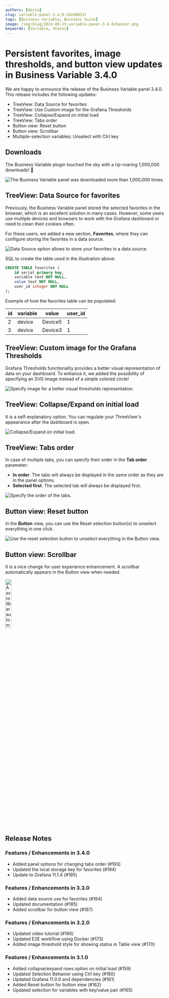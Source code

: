 ```yaml
---
authors: [daria]
slug: variable-panel-3.4.0-20240823/
tags: [Business Variable, Business Suite]
image: /img/blog/2024-08-23-variable-panel-3.4.0/banner.png
keywords: [Variable, Status]
---
```



# Persistent favorites, image thresholds, and button view updates in Business Variable 3.4.0

We are happy to announce the release of the Business Variable panel 3.4.0. This release includes the following updates:

- TreeView: Data Source for favorites
- TreeView: Use Custom image for the Grafana Thresholds
- TreeView: Collapse/Expand on initial load
- TreeView: Tabs order
- Button view: Reset button
- Button view: Scrollbar
- Multiple-selection variables: Unselect with Ctrl key

<Catalog date="-" />

## Downloads

The Business Variable plugin touched the sky with a rip-roaring 1,000,000 downloads! :clap:

<Image
  title="The Business Variable panel was downloaded more than 1,000,000 times."
  src="/img/blog/2024-08-23-variable-panel-3.4.0/downloads.png"
/>

## TreeView: Data Source for favorites

Previously, the Business Variable panel stored the selected favorites in the browser, which is an excellent solution in many cases.
However, some users use multiple devices and browsers to work with the Grafana dashboard or need to clean their cookies often.

For these users, we added a new section, **Favorites**, where they can configure storing the favorites in a data source.

<Image
  title="Data Source option allows to store your favorites in a data source."
  src="/img/blog/2024-08-23-variable-panel-3.4.0/fav.png"
/>

SQL to create the table used in the illustration above:

```sql
CREATE TABLE favorites (
    id serial primary key,
    variable text NOT NULL,
    value text NOT NULL,
    user_id integer NOT NULL
);
```

Example of how the favorites table can be populated:

| id  | variable | value   | user_id |
| --- | -------- | ------- | ------- |
| 2   | device   | Device5 | 1       |
| 3   | device   | Device3 | 1       |

## TreeView: Custom image for the Grafana Thresholds

Grafana Thresholds functionality provides a better visual representation of data on your dashboard. To enhance it, we added the possibility of specifying an SVG image instead of a simple colored circle!

<Image
  title="Specify image for a better visual thresholds representation."
  src="/img/blog/2024-08-23-variable-panel-3.4.0/img.png"
/>

## TreeView: Collapse/Expand on initial load

It is a self-explanatory option. You can regulate your ThreeView's appearance after the dashboard is open.

<Image
  title="Collapse/Expand on initial load."
  src="/img/blog/2024-08-23-variable-panel-3.4.0/col-exp.png"
/>

## TreeView: Tabs order

In case of multiple tabs, you can specify their order in the **Tab order** parameter:

- **In order**. The tabs will always be displayed in the same order as they are in the panel options.
- **Selected first**. The selected tab will always be displayed first.

<Image
  title="Specify the order of the tabs."
  src="/img/blog/2024-08-23-variable-panel-3.4.0/order.png"
/>

## Button view: Reset button

In the **Button** view, you can use the Reset selection button(x) to unselect everything in one click.

<Image
  title="Use the reset selection button to unselect everything in the Button view."
  src="/img/blog/2024-08-23-variable-panel-3.4.0/reset.png"
/>

## Button view: Scrollbar

It is a nice change for user experience enhancement. A scrollbar automatically appears in the Button view when needed.

<Image
  title="A scrollbar automatically appears in the Button view when needed."
  src="/img/blog/2024-08-23-variable-panel-3.4.0/scroll.png"
  width="20%"
/>

<GettingStarted />

<Tutorial />

## Release Notes

### Features / Enhancements in 3.4.0

- Added panel options for changing tabs order (#193)
- Updated the local storage key for favorites (#194)
- Update to Grafana 11.1.4 (#195)

### Features / Enhancements in 3.3.0

- Added data source use for favorites (#184)
- Updated documentation (#185)
- Added scrollbar for button view (#187)

### Features / Enhancements in 3.2.0

- Updated video tutorial (#166)
- Updated E2E workflow using Docker (#173)
- Added image threshold style for showing status in Table view (#170)

### Features / Enhancements in 3.1.0

- Added collapse/expand rows option on initial load (#159)
- Updated Selection Behavior using Ctrl key (#160)
- Updated Grafana 11.0.0 and dependencies (#161)
- Added Reset button for button view (#162)
- Updated selection for variables with key/value pair (#165)

<Feedback />
